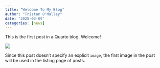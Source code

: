 ```yaml
---
title: "Welcome To My Blog"
author: "Tristan O'Malley"
date: "2025-03-09"
categories: [news]
---
```


This is the first post in a Quarto blog. Welcome!

![](thumbnail.jpg)

Since this post doesn't specify an explicit `image`, the first image in the post will be used in the listing page of posts.
